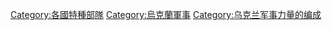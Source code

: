 [[Category:各國特種部隊|Category:各國特種部隊]]
[[Category:烏克蘭軍事|Category:烏克蘭軍事]]
[[Category:乌克兰军事力量的编成|Category:乌克兰军事力量的编成]]